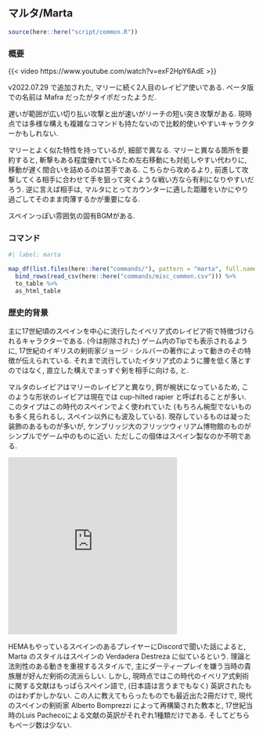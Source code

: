 ## マルタ/Marta {#sec-Marta}

```r
source(here::here("script/common.R"))
```

### 概要 {-}

{{< video https://www.youtube.com/watch?v=exF2HpY6AdE >}}

v2022.07.29 で追加された, マリーに続く2人目のレイピア使いである. ベータ版での名前は Mafra だったがタイポだったようだ.

遅いが範囲が広い切り払い攻撃と出が速いがリーチの短い突き攻撃がある. 現時点では多様な構えも複雑なコマンドも持たないので比較的使いやすいキャラクターかもしれない.

マリーとよく似た特性を持っているが, 細部で異なる. マリーと異なる箇所を要約すると, 斬撃もある程度優れているため左右移動にも対処しやすい代わりに, 移動が遅く間合いを詰めるのは苦手である. こちらから攻めるより, 前進して攻撃してくる相手に合わせて手を狙って突くような戦い方なら有利になりやすいだろう. 逆に言えば相手は, マルタにとってカウンターに適した距離をいかにやり過ごしてそのまま肉薄するかが重要になる.

スペインっぽい雰囲気の固有BGMがある.

### コマンド {-}

```r
#| label: marta

map_df(list.files(here::here("commands/"), pattern = "marta", full.names = T), read_csv) %>%
  bind_rows(read_csv(here::here("commands/misc_common.csv"))) %>%
  to_table %>%
  as_html_table
```

### 歴史的背景 {-}

主に17世紀頃のスペインを中心に流行したイベリア式のレイピア術で特徴づけられるキャラクターである. (今は削除された) ゲーム内のTipでも表示されるように, 17世紀のイギリスの剣術家ジョージ゠シルバーの著作によって動きのその特徴が伝えられている. それまで流行していたイタリア式のように腰を低く落とすのではなく, 直立した構えでまっすぐ剣を相手に向ける, と.

マルタのレイピアはマリーのレイピアと異なり, 鍔が椀状になっているため, このような形状のレイピアは現在では cup-hilted rapier と呼ばれることが多い. このタイプはこの時代のスペインでよく使われていた (もちろん椀型でないものも多く見られるし, スペイン以外にも波及している). 現存しているものは凝った装飾のあるものが多いが, ケンブリッジ大のフリッツウィリアム博物館のものがシンプルでゲーム中のものに近い. ただしこの個体はスペイン製なのか不明である.

<iframe src="https://assets.pinterest.com/ext/embed.html?id=1144125480309449291" height="361" width="345" frameborder="0" scrolling="no" ></iframe>

HEMAもやっているスペインのあるプレイヤーにDiscordで聞いた話によると, Marta のスタイルはスペインの Verdadera Destreza に似ているという. 理論と法則性のある動きを重視するスタイルで, 主にダーティープレイを嫌う当時の貴族層が好んだ剣術の流派らしい. しかし, 現時点ではこの時代のイベリア式剣術に関する文献はもっぱらスペイン語で, (日本語は言うまでもなく) 英訳されたものはわずかしかない. この人に教えてもらったものでも最近出た2冊だけで, 現代のスペインの剣術家 Alberto Bomprezzi によって再構築された教本と, 17世紀当時のLuis Pachecoによる文献の英訳がそれぞれ1種類だけである. そしてどちらもページ数は少ない.
